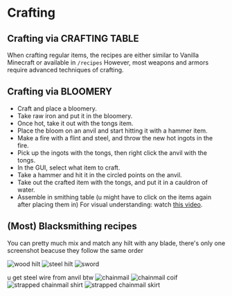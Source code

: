 # Crafting

## Crafting via CRAFTING TABLE
When crafting regular items, the recipes are either similar to Vanilla Minecraft or available in `/recipes`
However, most weapons and armors require advanced techniques of crafting.

## Crafting via BLOOMERY
- Craft and place a bloomery.
- Take raw iron and put it in the bloomery.
- Once hot, take it out with the tongs item.
- Place the bloom on an anvil and start hitting it with a hammer item.
- Make a fire with a flint and steel, and throw the new hot ingots in the fire.
- Pick up the ingots with the tongs, then right click the anvil with the tongs.
- In the GUI, select what item to craft.
- Take a hammer and hit it in the circled points on the anvil.
- Take out the crafted item with the tongs, and put it in a cauldron of water.
- Assemble in smithing table (u might have to click on the items again after placing them in)
For visual understanding: watch [this video](https://medal.tv/games/minecraft/clips/1N9889yWnOL8qh/d1337ylQBIpL).

## (Most) Blacksmithing recipes

You can pretty much mix and match any hilt with any blade, there's only one screenshot beacuse they follow the same order

![wood hilt](https://feen.us/3sslee.png)
![steel hilt](https://feen.us/nabscc.png)
![sword](https://feen.us/c18dbw.png)

u get steel wire from anvil btw
![chainmail](https://feen.us/xhdwfq.png)
![chainmail coif](https://feen.us/jytyyp.png)
![strapped chainmail shirt](https://feen.us/k2dzki.png)
![strapped chainmail skirt](https://feen.us/rnfe7r.png)
